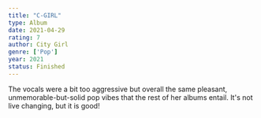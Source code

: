 ```yaml
---
title: "C-GIRL"
type: Album
date: 2021-04-29
rating: 7
author: City Girl
genre: ['Pop']
year: 2021
status: Finished
---
```


The vocals were a bit too aggressive but overall the same pleasant, unmemorable-but-solid pop vibes that the rest of her albums entail. It's not live changing, but it is good!

